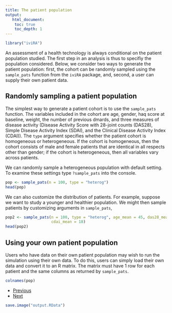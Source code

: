 ```yaml
---
title: The patient population
output: 
   html_document:
    toc: true
    toc_depth: 1
--- 
```


```r
library("iviRA")
```

An assessment of a health technology is always conditional on the patient population studied. The first step in an analysis is thus to specifiy the population considered. Below, we consider two ways to generate the patient population: first, the cohort can be randomly sampled using the `sample_pats` function from the `iviRA` package, and, second, a user can supply their own patient data. 

## Randomly sampling a patient population 
The simplest way to generate a patient cohort is to use the `sample_pats` function. The variables included in the cohort are age, gender, haq score at baseline, weight, the number of previous dmards, and three measures of disease activity (Disease Activity
Score with 28-joint counts (DAS28), Simple Disease Activity Index (SDAI), and the Clinical Disease Activity Index (CDAI)). The `type` argument specifies whether the patient cohort is homogeneous or heterogeneous. If the cohort is homogeneous, then the cohort consists of male and female patients that are identical in all respects other than gender; if the cohort is heterogeneous, then all variables vary across patients.

We can randomly sample a heterogeneous population with default setting. To examine these settings type `?sample_pats` into the console. 

```r
pop <- sample_pats(n = 100, type = "heterog")
head(pop)
```

We can also customize the distribution of patients. For example, suppose we want to study a younger and healthier population. We might then sample patients by customizing arguments in `sample_pats`,

```r
pop2 <- sample_pats(n = 100, type = "heterog", age_mean = 45, das28_mean = 4, sdai_mean = 20, 
                    cdai_mean = 18)
head(pop2)
```

## Using your own patient population
Users who have data on their own patient population may wish to run the simulation using their own data. To do this, users can simply load their own data and convert it to an R matrix. The matrix must have 1 row for each patient and the same columns as returned by `sample_pats`.

```r
colnames(pop)
```

<div>
<ul class="pager">
  <li class="previous"><a href="00-intro.html">Previous</a></li>
  <li class="next"><a href="02-arms.html">Next</a></li>
</ul>
</div>

```r
save.image("output.RData")
```